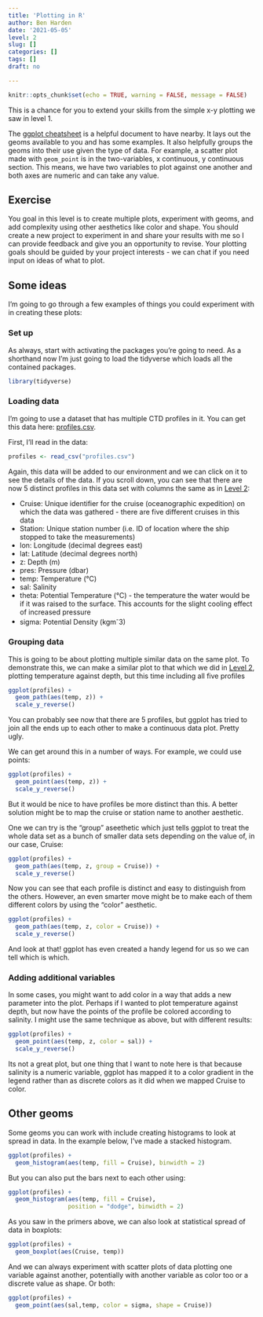 ```yaml
---
title: 'Plotting in R'
author: Ben Harden
date: '2021-05-05'
level: 2
slug: []
categories: []
tags: []
draft: no

---
```


```r
knitr::opts_chunk$set(echo = TRUE, warning = FALSE, message = FALSE)
```

This is a chance for you to extend your skills from the simple x-y plotting we saw in level 1.

The [ggplot cheatsheet](https://nyu-cdsc.github.io/learningr/assets/data-visualization-2.1.pdf) is a helpful document to have nearby. It lays out the geoms available to you and has some examples. It also helpfully groups the geoms into their use given the type of data. For example, a scatter plot made with `geom_point` is in the two-variables, x continuous, y continuous section. This means, we have two variables to plot against one another and both axes are numeric and can take any value.

## Exercise

You goal in this level is to create multiple plots, experiment with geoms, and add complexity using other aesthetics like color and shape. You should create a new project to experiment in and share your results with me so I can provide feedback and give you an opportunity to revise. Your plotting goals should be guided by your project interests - we can chat if you need input on ideas of what to plot.

## Some ideas

I'm going to go through a few examples of things you could experiment with in creating these plots:

### Set up 

As always, start with activating the packages you're going to need. As a shorthand now I'm just going to load the tidyverse which loads all the contained packages.

```r
library(tidyverse)
```

### Loading data

I'm going to use a dataset that has multiple CTD profiles in it. You can get this data here: [profiles.csv](profiles.csv).

First, I'll read in the data:

```r
profiles <- read_csv("profiles.csv")
```

Again, this data will be added to our environment and we can click on it to see the details of the data. If you scroll down, you can see that there are now 5 distinct profiles in this data set with columns the same as in [Level 2](../level-2/):

* Cruise: Unique identifier for the cruise (oceanographic expedition) on which the data was gathered - there are five different cruises in this data
* Station: Unique station number (i.e. ID of location where the ship stopped to take the measurements)
* lon: Longitude (decimal degrees east)
* lat: Latitude (decimal degrees north)
* z: Depth (m)
* pres: Pressure (dbar)
* temp: Temperature (°C)
* sal: Salinity
* theta: Potential Temperature (°C) - the temperature the water would be if it was raised to the surface. This accounts for the slight cooling effect of increased pressure
* sigma: Potential Density (kgm^-^3)  

### Grouping data

This is going to be about plotting multiple similar data on the same plot. To demonstrate this, we can make a similar plot to that which we did in [Level 2](../level-2/), plotting temperature against depth, but this time including all five profiles

```r
ggplot(profiles) +
  geom_path(aes(temp, z)) +
  scale_y_reverse()
```

You can probably see now that there are 5 profiles, but ggplot has tried to join all the ends up to each other to make a continuous data plot. Pretty ugly.

We can get around this in a number of ways. For example, we could use points:

```r
ggplot(profiles) +
  geom_point(aes(temp, z)) +
  scale_y_reverse()
```

But it would be nice to have profiles be more distinct than this. A better solution might be to map the cruise or station name to another aesthetic.

One we can try is the "group" aseethetic which just tells ggplot to treat the whole data set as a bunch of smaller data sets depending on the value of, in our case, Cruise:

```r
ggplot(profiles) +
  geom_path(aes(temp, z, group = Cruise)) +
  scale_y_reverse()
```

Now you can see that each profile is distinct and easy to distinguish from the others. However, an even smarter move might be to make each of them different colors by using the "color" aesthetic.

```r
ggplot(profiles) +
  geom_path(aes(temp, z, color = Cruise)) +
  scale_y_reverse()
```

And look at that! ggplot has even created a handy legend for us so we can tell which is which.

### Adding additional variables

In some cases, you might want to add color in a way that adds a new parameter into the plot. Perhaps if I wanted to plot temperature against depth, but now have the points of the profile be colored according to salinity. I might use the same technique as above, but with different results:

```r
ggplot(profiles) +
  geom_point(aes(temp, z, color = sal)) +
  scale_y_reverse()
```

Its not a great plot, but one thing that I want to note here is that because salinity is a numeric variable, ggplot has mapped it to a color gradient in the legend rather than as discrete colors as it did when we mapped Cruise to color. 

## Other geoms

Some geoms you can work with include creating histograms to look at spread in data. In the example below, I've made a stacked histogram.

```r
ggplot(profiles) +
  geom_histogram(aes(temp, fill = Cruise), binwidth = 2) 
```
But you can also put the bars next to each other using:

```r
ggplot(profiles) +
  geom_histogram(aes(temp, fill = Cruise),
                 position = "dodge", binwidth = 2) 
```
As you saw in the primers above, we can also look at statistical spread of data in boxplots:

```r
ggplot(profiles) +
  geom_boxplot(aes(Cruise, temp)) 
```
And we can always experiment with scatter plots of data plotting one variable against another, potentially with another variable as color too or a discrete value as shape. Or both:

```r
ggplot(profiles) +
  geom_point(aes(sal,temp, color = sigma, shape = Cruise)) 
```

